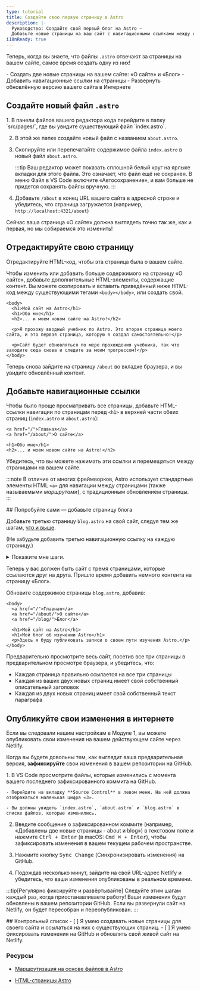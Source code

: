 ```yaml
---
type: tutorial
title: Создайте свою первую страницу в Astro
description: |-
  Руководство: Создайте свой первый блог на Astro —
  Добавьте новые страницы на ваш сайт с навигационными ссылками между ними
i18nReady: true
---
```


Теперь, когда вы знаете, что файлы `.astro` отвечают за страницы на вашем сайте, самое время создать одну из них!

<PreCheck>
 - Создать две новые страницы на вашем сайте: «О сайте» и «Блог»
 - Добавить навигационные ссылки на страницы
 - Развернуть обновлённую версию вашего сайта в Интернете
</PreCheck>

## Создайте новый файл `.astro`

<Steps>
1. В панели файлов вашего редактора кода перейдите в папку `src/pages/`, где вы увидите существующий файл `index.astro`.

2. В этой же папке создайте новый файл с названием `about.astro`.

3. Скопируйте или перепечатайте содержимое файла `index.astro` в новый файл `about.astro`.

    :::tip
    Ваш редактор может показать сплошной белый круг на ярлыке вкладки для этого файла. Это означает, что файл ещё не сохранен. В меню Файл в VS Code включите «Автосохранение», и вам больше не придется сохранять файлы вручную.
    :::

4. Добавьте `/about` в конец URL вашего сайта в адресной строке и убедитесь, что страница загружается (например, `http://localhost:4321/about`)
</Steps>

Сейчас ваша страница «О сайте» должна выглядеть точно так же, как и первая, но мы собираемся это изменить!

## Отредактируйте свою страницу

Отредактируйте HTML-код, чтобы эта страница была о вашем сайте.

Чтобы изменить или добавить больше содержимого на страницу «О сайте», добавьте дополнительные HTML-элементы, содержащие контент. Вы можете скопировать и вставить приведённый ниже HTML-код между существующими тегами `<body></body>`, или создать свой.

```astro title="src/pages/about.astro" ins={3-8} del={2}
<body>
  <h1>Мой сайт на Astro</h1>
  <h1>Обо мне</h1>
  <h2>... и моем новом сайте на Astro!</h2>

  <p>Я прохожу вводный учебник по Astro. Это вторая страница моего сайта, и это первая страница, которую я создал самостоятельно!</p>

  <p>Сайт будет обновляться по мере прохождения учебника, так что заходите сюда снова и следите за моим прогрессом!</p>
</body>
```

Теперь снова зайдите на страницу `/about` во вкладке браузера, и вы увидите обновлённый контент.

## Добавьте навигационные ссылки

Чтобы было проще просматривать все страницы, добавьте HTML-ссылки навигации по страницам перед `<h1>` в верхней части обеих страниц (`index.astro` и `about.astro`):

```astro title="src/pages/about.astro" ins={1-2}
<a href="/">Главная</a>
<a href="/about/">О сайте</a>

<h1>Обо мне</h1>
<h2>... и моем новом сайте на Astro!</h2>
```

Убедитесь, что вы можете нажимать эти ссылки и перемещаться между страницами на вашем сайте.

:::note
В отличие от многих фреймворков, Astro использует стандартные элементы HTML `<a>` для навигации между страницами (также называемыми _маршрутами_), с традиционным обновлением страницы.
:::

<Box icon="puzzle-piece">
## Попробуйте сами — добавьте страницу блога

Добавьте третью страницу `blog.astro` на свой сайт, следуя тем же шагам, [что и выше](#создайте-новый-файл-astro).

(Не забудьте добавить третью навигационную ссылку на каждую страницу.)

<details>
<summary>Покажите мне шаги.</summary>
<Steps>
1. Создайте новый файл в папке `src/pages/blog.astro`.
2. Скопируйте все содержимое файла `index.astro` и вставьте его в `blog.astro`.
3. [Добавьте третью навигационную ссылку](#добавьте-навигационные-ссылки) вверху каждой страницы:
</Steps>

```astro title="src/pages/index.astro" ins={4}
<body>
  <a href="/">Главная</a>
  <a href="/about/">О сайте</a>
  <a href="/blog/">Блог</a>

  <h1>Мой сайт на Astro</h1>
</body>
```
</details>
</Box>

Теперь у вас должен быть сайт с тремя страницами, которые ссылаются друг на друга. Пришло время добавить немного контента на страницу «Блог».

Обновите содержимое страницы `blog.astro`, добавив:
```astro astro title="src/pages/blog.astro" ins={7-8} del={6}
<body>
  <a href="/">Главная</a>
  <a href="/about/">О сайте</a>
  <a href="/blog/">Блог</a>

  <h1>Мой сайт на Astro</h1>
  <h1>Мой блог об изучении Astro</h1>
  <p>Здесь я буду публиковать записи о своем пути изучения Astro.</p>
</body>
```

Предварительно просмотрите весь сайт, посетив все три страницы в предварительном просмотре браузера, и убедитесь, что:
- Каждая страница правильно ссылается на все три страницы
- Каждая из ваших двух новых страниц имеет свой собственный описательный заголовок
- Каждая из двух новых страниц имеет свой собственный текст параграфа

## Опубликуйте свои изменения в интернете
Если вы следовали нашим настройкам в Модуле 1, вы можете опубликовать свои изменения на вашем действующем сайте через Netlify.

Когда вы будете довольны тем, как выглядит ваша предварительная версия, **зафиксируйте** свои изменения в вашем репозитории на GitHub.

<Steps>
1. В VS Code просмотрите файлы, которые изменились с момента вашего последнего зафиксированного коммита на GitHub.

    - Перейдите на вкладку **Source Control** в левом меню. На ней должна отображаться маленькая цифра «3».

    - Вы должны увидеть `index.astro`, `about.astro` и `blog.astro` в списке файлов, которые изменились.

2. Введите сообщение о зафиксированном коммите (например, «Добавлены две новые страницы - about и blog») в текстовом поле и нажмите <kbd>Ctrl + Enter</kbd> (в macOS: <kbd>Cmd ⌘ + Enter</kbd>), чтобы зафиксировать изменения в вашем текущем рабочем пространстве.

3. Нажмите кнопку <kbd>Sync Change</kbd> (Синхронизировать изменения) на GitHub.

4. Подождав несколько минут, зайдите на свой URL-адрес Netlify и убедитесь, что ваши изменения опубликованы в реальном времени.
</Steps>

:::tip[Регулярно фиксируйте и развёртывайте]
Следуйте этим шагам каждый раз, когда приостанавливаете работу! Ваши изменения будут обновлены в вашем репозитории GitHub. Если вы развернули сайт на Netlify, он будет пересобран и переопубликован.
:::



<Box icon="check-list">
## Контрольный список

<Checklist>
- [ ] Я умею создавать новые страницы для своего сайта и ссылаться на них с существующих страниц.
- [ ] Я умею фиксировать изменения на GitHub и обновлять свой живой сайт на Netlify.
</Checklist>
</Box>

### Ресурсы

- [Маршрутизация на основе файлов в Astro](/ru/basics/astro-pages/#маршрутизация-на-основе-файлов)

- [HTML-страницы Astro](/ru/basics/astro-pages/#astro-страницы)

